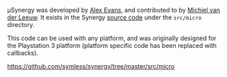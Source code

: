 μSynergy was developed by [http://en.wikipedia.org/wiki/Alex_Evans_(video_game_developer) Alex Evans], and contributed to by [http://en.wikipedia.org/wiki/Michiel_van_der_Leeuw Michiel van der Leeuw]. It exists in the Synergy [[Source Code|source code]] under the <code>src/micro</code> directory.

This code can be used with any platform, and was originally designed for the Playstation 3 platform (platform specific code has been replaced with callbacks).

https://github.com/symless/synergy/tree/master/src/micro